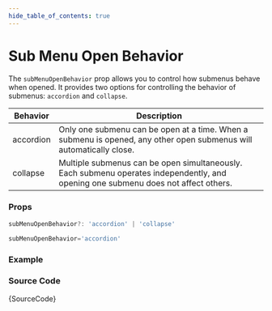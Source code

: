 ```yaml
---
hide_table_of_contents: true
---
```



# Sub Menu Open Behavior

The `subMenuOpenBehavior` prop allows you to control how submenus behave when opened. It provides two options for controlling the behavior of submenus: `accordion` and `collapse`.

| Behavior  | Description                                                                                                                        |
| --------- | ---------------------------------------------------------------------------------------------------------------------------------- |
| accordion | Only one submenu can be open at a time. When a submenu is opened, any other open submenus will automatically close.                |
| collapse  | Multiple submenus can be open simultaneously. Each submenu operates independently, and opening one submenu does not affect others. |

### Props

```ts noCopy
subMenuOpenBehavior?: 'accordion' | 'collapse'
```

```ts noCopy title='Default Value'
subMenuOpenBehavior='accordion'
```

### Example

<IframeWindow url='https://demos.pixinvent.com/vuexy-nextjs-admin-template/demo-1/en/menu-examples/vertical-menu/menu/sub-menu-open-behavior' />

### Source Code

<TsToJsCodeSnippet>{SourceCode}</TsToJsCodeSnippet>
